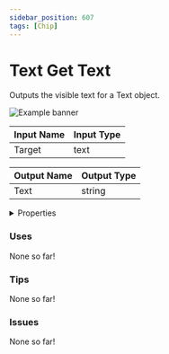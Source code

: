 ```yaml
---
sidebar_position: 607
tags: [Chip]
---
```


# Text Get Text

Outputs the visible text for a Text object.



![Example banner](./assets/3e8fbb88-3179-4a4c-9f8f-d9c2db35b9b5.svg)

| Input Name | Input Type |
|-----------|-----------|
| Target | text |

| Output Name | Output Type |
|-----------|-----------|
| Text | string |


<details>
  <summary>Properties</summary>
  <div>
    <div>
    <table>
      <thead>
        <tr>
          <th>Is beta required?</th>
          <th>❌</th>
        </tr>
        <tr>
          <th>Is this chip a trolling risk?</th>
          <th>❌</th>
        </tr>
        <tr>
          <th>Chip UUPD</th>
          <th>._uuid</th>
        </tr>
      </thead>
    </table>
    </div>
  </div>
</details>

### Uses

None so far!

### Tips

None so far!

### Issues

None so far!